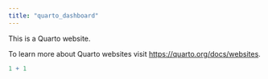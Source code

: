 ```yaml
---
title: "quarto_dashboard"
---
```


This is a Quarto website.

To learn more about Quarto websites visit <https://quarto.org/docs/websites>.

```r
1 + 1
```
